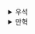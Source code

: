 <details>
  <summary>우석</summary>
  # 더 좋은 액션 만들기

## 액션에서 암묵적 입출력 줄이기
- ch4에서 액션에서 계산을 빼내면서 암묵적 입출력을 제거하여 완전한 계산으로 변경하였다.
- 암묵적 입출력을 줄인다는 원칙은 단지 계산에만 적용되는 것이 아니다.
- 액션에 존재하는 암묵적 입출력을 제거하는 작업 또한 장점을 가진다.
  - 암묵적 입출력이 존재하는 함수는 시점에 의존하는 코드이기 때문에 아무때나 실행할 수 없고 테스트가 까다롭다.
  - 암묵적 입출력을 제거하면 시점에 의존하지 않게 만들 수 있고 테스트에 용이한 구조를 가져갈 수 있다.
<br></br>
## 계산 분류하기
- 함수를 사용하면 자연스럽게 관심사를 분리할 수 있다.
- 관심사가 분리되면서 자연스럽게 코드의 크기가 줄며 계층이 생겨나고 아래와 같은 장점을 얻을 수 있다.
  - 재사용하기 쉽다.
  - 유지보수하기 쉽다.
  - 테스트하기 쉽다.
<br></br>

```java
// Cart, Item
function add_item(cart, name, price) {
    var new_cart = cart.slice();
    new_cart.push({
        name: name,
        price: price
    });
    return new_cart;
}

// Cart, Item, Business
function calc_total(cart) {
    var total = 0;
    for (var i = 0; i < cart.length; i++) {
        var item = cart[i];
        total += item.price;
    }
    
    return total;
}

// Business
function gets_free_shipping(cart) {
    return calc_total(cart) >= 20
}

// Business
function calc_tax(amount) {
    return amount * 0.10;
}
```
- 위 예시는 메서드가 의존하는 것들에 대해 정의한 것이다.
- add_item()은 Cart와 Item의 구조를 알아야 하며 calc_total()는 Cart, Item 그리고 Business 규칙이 포함되어 있다.
- gets_free_shipping()과 calc_tax()는 Business 규칙에 대한 메서드이다.
- 여기서 add_item()은 Cart와 Item을 알아야 하는 메서드인데 관심사를 불리해보자.
<br></br>

```java
// Util
function add_element_last(arry, elem) {
    var new_array = array.slice();
    new_array.push(elem);
    return new_array;
}

// Item
function make_cart_item(name, price) {
    return {
        name: name,
        price: price
    }
}

// Cart
function add_item(cart, item) {
    return add_item_last(cart, item);
}
```
- 1개의 메서드 add_item()가 3개의 메서드로 쪼개졌다.
- 이제 각 메서드는 하나의 의존성만 가지기 때문에 변경 이유 또한 1개로 줄었다.
- 또한 add_element_last()의 경우 비슷한 동작을 하는 메서드 어디에서나 쓰일 수 있는 Util성 메서드가 되었다.
- 아래와 같은 장점을 얻은 것을 확인할 수 있다.
  - 재사용하기 쉽다. -> Util 메서드는 어디서든 재사용이 가능하다. 또한 make_cart_item()과 add_item()도 로직이 작아져 범용적으로 쓰일 가능성이 커졌다. 
  - 유지보수하기 쉽다. -> 메서드 변경의 이유가 1가지로 줄었다
  - 테스트하기 쉽다. -> 입출력이 명확하고 동작이 명확하고 짧아 테스트에 용이하다.
</details><details>
  <summary>만혁</summary>
  # 더 좋은 액션 만들기

### 비즈니스 요구 사항과 설계를 맞추기

#### 요구 사항에 맞춰 더 나은 추상화 단계 선택하기  

기계적인 리팩토링이 항상 ㅊ최선의 구조를 만들어 주진 않는다.

### 비즈니스 요구 사항과 함수를 맞추기

#### 함수의 동작을 바꿨기 때문에 엄밀히 말하면 리팩터링이라고 할 수 없다.

```js
//as-is
function gets_free_shipping(total, price) {
    return total + price >= 20;
}

// to-be
function gets_free_shipping(cart) {
    return calc_total(cart) >= 20; // 별도의 계산 함수를 사용해 금액 합계를 구한다
}
```


### 원칙 : 암묵적 입력과 출력은 적을수록 좋다.

암묵적 입력과 출력이 있는 함수는 아무때나 실행할 수 없기 때문에 테스트하기 어렵다.  

입력과 출력이 많을수록 테스트는 더 어려워 진다.  


계산은 암묵적 입력과 출력이 없기 때문에 테스트하기 쉽다.  모든 암묵적 입력과 출력을 없애지 못해  
액션을 계산으로 바꾸지 못해도 암묵적 입력과 출력을 줄이면 테스트하기 쉽고 재사용성이 좋다.  


### 암묵적 입력과 출력 줄이기

update_shipping_icons() 함수에 원칙을 적용해 암묵적 입력과 출력을 줄여본다.


```js
// as-is
function update_shipping_icons() {
    // do something
    // in for loop
    const new_cart = add_item(shopping_cart, item.name, item.price) // shopping_cart 는 전역변수
    // do something
}

// to-be
function update_shipping_icons(cart) { // 인자 추가
    // do something
    // in for loop
    const new_cart = add_item(cart, item.name, item.price) // cart 인자 추가
    // do something
}

```


### 원칙 : 설계는 엉켜있는 코드를 푸는 것이다.

#### 재사용하기 쉽다.
함수는 작을수록 재사용하기 쉽다.

#### 유지보수하기 쉽다.
작은 함수는 쉽게 이해할 수 있고 유지보수하기 쉽다.

#### 테스트하기 쉽다.
작은 함수는 테스트하기 좋다. 한 가지 일만 하기 때문에 한 가지 테스트만 하면 된다.


### 카피-온-라이트 패턴을 빼내기
장바구니와 제품에만 쓸 수 있는 함수가 아닌 어떤 배열이나 항목에도 쓸 수 있는 이름으로 변경  

이 함수는 재사용할 수 있는 유틸리티 함수이다.



 ```js
 // as-is
 function add_item(cart, item) {
    const new_cart = cart.slice();
    new_cart.push(item);
    return new_cart;
 }

 // to-be
 function add_element_last(array, elem) {
    const new_array = array.slice();
    new_array.push(elem);
    return new_array;
 }
 ```

</details>
